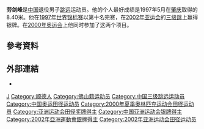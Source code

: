 {{Infobox sportsperson
| name                      = 勞劍峰
| image                     = 
| image_size                = 
| alt                       = 
| caption                   = 
| real_name                 = 
| native_name               = 
| native_name_lang          = 
| romanizedname             = 
| english_name              = 
| birth_name                = 
| nationality               = 
| national_team             = 
| ethnicity                 = 
| hometown                  = {{CHN-1949}}廣東省
| citizenship               = 
| birth_date                = {{Birth date and age|year=1975|month=5|day=24}}
| birth_place               = 
| death_date                = 
| death_place               = 
| resting_place             = 
| resting_place_coordinates = 
| monuments                 = 
| residence                 = 
| education                 = 
| alma_mater                = 
| occupation                = 
| years_active              = 1995 -
| agent                     = 
| height                    = {{height|m=1.83}}
| weight                    = {{weight|kg=70}}
| spouse                    = 
| country                   = 
| sport                     = 田徑
| position                  = 
| shoots                    = 
| catches                   = 
| disability                = 
| disability_class          = 
| weight_class              = 
| weight_class_type         = 
| rank                      = 
| event                     = 三級跳遠、跳遠
| collegeteam               = 
| league                    = 
| league_type               = 
| club                      = 
| team                      = 
| former_partner            = 
| coach                     = 
| retired                   = 
| coaching                  = 
| worlds                    = 
{{ubl
|'''1997年世界田徑錦標賽'''：跳遠第十名
}}
| regionals                 = 
{{ubl
|'''1997年東亞運動會'''：三級跳遠第二名
|'''2002年亞洲運動會'''：三級跳遠第二名
}}
| nationals                 = 
{{ubl
|'''1997年中國全國運動會男子組'''：三級跳遠第1名
|'''2001年中國全國田徑錦標賽男子組'''：跳遠第2名
|'''2001年中國全國運動會男子組'''：跳遠第3名
|'''2001年中國全國運動會男子組'''：三級跳遠第2名
|'''2002年中國全國田徑錦標賽男子組'''：三級跳遠第1名
|'''2005年中國全國運動會男子組'''：跳遠第11名
}}
| olympics                  = 
| paralympics               = 
| commonwealth              = 
| highestranking            = 
| pb                        = 
{{ubl
|'''三級跳遠'''：16.91公尺（W：+1.0） （2000年）
|'''跳遠'''：8.40公尺（W：0.0） （1997年 '''中國全國田徑錦標賽男子組紀錄'''）
}}
| medaltemplates            = 
{{MedalCountry|{{CHN-1949}}}}
{{MedalSport|男子田徑}}
{{MedalCompetition|東亞運動會}}
{{MedalSilver|1997年韓國釜山廣域市|三級跳遠}}
{{MedalCompetition|亞洲運動會}}
{{MedalSilver|2002年韓國釜山廣域市|三級跳遠}}
| updated                   = 2017年2月25日
}}
'''劳剑峰'''{{BD|1975年|5月24日|||}}是[[中华人民共和国|中国]]退役男子[[跳远|跳远]]运动员。他的个人最好成绩是1997年5月在[[肇庆|肇庆]]取得的8.40米。他在[[1997年世界田径锦标赛|1997年世界锦标赛]]以第十名完赛，在[[2002年亚运会田径比赛|2002年亚运会]]的[[三级跳|三级跳]]上赢得银牌。在[[2000年奥运会|2000年奥运会]]上他同时参加了这两个项目。

== 參考資料 ==
{{Reflist}}

== 外部連結 ==
*{{IAAF name|130392}}

{{authority control}}

{{DEFAULTSORT:Lao Jianfeng}}
[[Category:劳姓|J]]
[[Category:顺德人|Category:顺德人]]
[[Category:佛山籍运动员|Category:佛山籍运动员]]
[[Category:中国三级跳远运动员|Category:中国三级跳远运动员]]
[[Category:中国奥运田径运动员|Category:中国奥运田径运动员]]
[[Category:2000年夏季奥林匹克运动会田径运动员|Category:2000年夏季奥林匹克运动会田径运动员]]
[[Category:亚洲运动会田径奖牌得主|Category:亚洲运动会田径奖牌得主]]
[[Category:中国亚洲运动会银牌得主|Category:中国亚洲运动会银牌得主]]
[[Category:2002年亞洲運動會銀牌得主|Category:2002年亞洲運動會銀牌得主]]
[[Category:2002年亚洲运动会田径运动员|Category:2002年亚洲运动会田径运动员]]